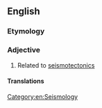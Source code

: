 ==English==

===Etymology===
{{prefix|en|seismo|tectonic}}

===Adjective===
{{en-adj}}

# Related to [[seismotectonics]]

====Translations====
{{trans-top}}
{{trans-mid}}
{{trans-bottom}}

[[Category:en:Seismology]]